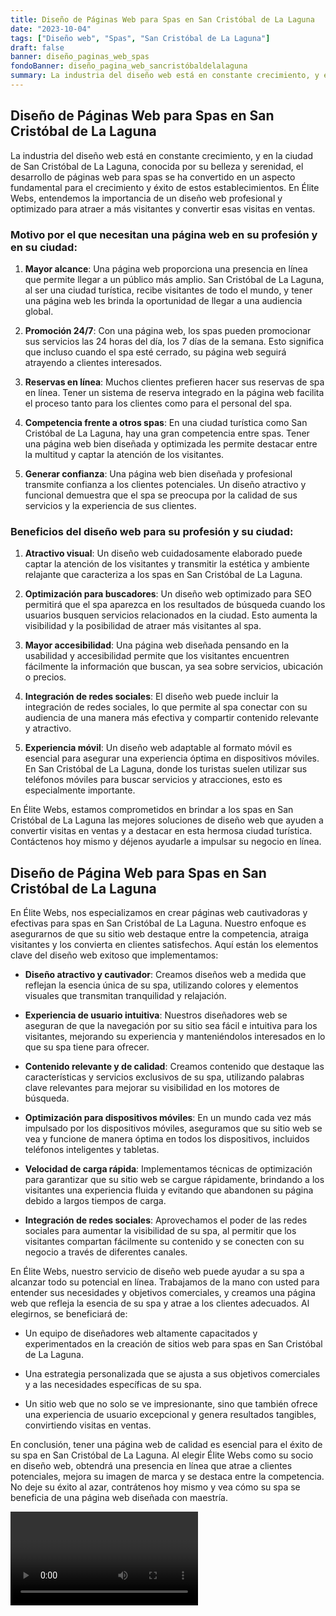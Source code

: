 ```yaml
---
title: Diseño de Páginas Web para Spas en San Cristóbal de La Laguna
date: "2023-10-04"
tags: ["Diseño web", "Spas", "San Cristóbal de La Laguna"]
draft: false
banner: diseño_paginas_web_spas
fondoBanner: diseño_pagina_web_sancristóbaldelalaguna
summary: La industria del diseño web está en constante crecimiento, y en la ciudad de San Cristóbal de La Laguna, conocida por su belleza y serenidad, el desarrollo de páginas web para spas se ha convertido en un aspecto fundamental para el crecimiento y éxito de estos establecimientos. En Élite Webs, entendemos la importancia de un diseño web profesional y optimizado para atraer a más visitantes y convertir esas visitas en ventas.
---
```



## Diseño de Páginas Web para Spas en San Cristóbal de La Laguna

La industria del diseño web está en constante crecimiento, y en la ciudad de San Cristóbal de La Laguna, conocida por su belleza y serenidad, el desarrollo de páginas web para spas se ha convertido en un aspecto fundamental para el crecimiento y éxito de estos establecimientos. En Élite Webs, entendemos la importancia de un diseño web profesional y optimizado para atraer a más visitantes y convertir esas visitas en ventas.

### Motivo por el que necesitan una página web en su profesión y en su ciudad:

1. **Mayor alcance**: Una página web proporciona una presencia en línea que permite llegar a un público más amplio. San Cristóbal de La Laguna, al ser una ciudad turística, recibe visitantes de todo el mundo, y tener una página web les brinda la oportunidad de llegar a una audiencia global.

2. **Promoción 24/7**: Con una página web, los spas pueden promocionar sus servicios las 24 horas del día, los 7 días de la semana. Esto significa que incluso cuando el spa esté cerrado, su página web seguirá atrayendo a clientes interesados.

3. **Reservas en línea**: Muchos clientes prefieren hacer sus reservas de spa en línea. Tener un sistema de reserva integrado en la página web facilita el proceso tanto para los clientes como para el personal del spa.

4. **Competencia frente a otros spas**: En una ciudad turística como San Cristóbal de La Laguna, hay una gran competencia entre spas. Tener una página web bien diseñada y optimizada les permite destacar entre la multitud y captar la atención de los visitantes.

5. **Generar confianza**: Una página web bien diseñada y profesional transmite confianza a los clientes potenciales. Un diseño atractivo y funcional demuestra que el spa se preocupa por la calidad de sus servicios y la experiencia de sus clientes.

### Beneficios del diseño web para su profesión y su ciudad:

1. **Atractivo visual**: Un diseño web cuidadosamente elaborado puede captar la atención de los visitantes y transmitir la estética y ambiente relajante que caracteriza a los spas en San Cristóbal de La Laguna.

2. **Optimización para buscadores**: Un diseño web optimizado para SEO permitirá que el spa aparezca en los resultados de búsqueda cuando los usuarios busquen servicios relacionados en la ciudad. Esto aumenta la visibilidad y la posibilidad de atraer más visitantes al spa.

3. **Mayor accesibilidad**: Una página web diseñada pensando en la usabilidad y accesibilidad permite que los visitantes encuentren fácilmente la información que buscan, ya sea sobre servicios, ubicación o precios.

4. **Integración de redes sociales**: El diseño web puede incluir la integración de redes sociales, lo que permite al spa conectar con su audiencia de una manera más efectiva y compartir contenido relevante y atractivo.

5. **Experiencia móvil**: Un diseño web adaptable al formato móvil es esencial para asegurar una experiencia óptima en dispositivos móviles. En San Cristóbal de La Laguna, donde los turistas suelen utilizar sus teléfonos móviles para buscar servicios y atracciones, esto es especialmente importante.

En Élite Webs, estamos comprometidos en brindar a los spas en San Cristóbal de La Laguna las mejores soluciones de diseño web que ayuden a convertir visitas en ventas y a destacar en esta hermosa ciudad turística. Contáctenos hoy mismo y déjenos ayudarle a impulsar su negocio en línea.

<GifSeo />

<Cta />

## Diseño de Página Web para Spas en San Cristóbal de La Laguna

En Élite Webs, nos especializamos en crear páginas web cautivadoras y efectivas para spas en San Cristóbal de La Laguna. Nuestro enfoque es asegurarnos de que su sitio web destaque entre la competencia, atraiga visitantes y los convierta en clientes satisfechos. Aquí están los elementos clave del diseño web exitoso que implementamos:

- **Diseño atractivo y cautivador**: Creamos diseños web a medida que reflejan la esencia única de su spa, utilizando colores y elementos visuales que transmitan tranquilidad y relajación.

- **Experiencia de usuario intuitiva**: Nuestros diseñadores web se aseguran de que la navegación por su sitio sea fácil e intuitiva para los visitantes, mejorando su experiencia y manteniéndolos interesados en lo que su spa tiene para ofrecer.

- **Contenido relevante y de calidad**: Creamos contenido que destaque las características y servicios exclusivos de su spa, utilizando palabras clave relevantes para mejorar su visibilidad en los motores de búsqueda.

- **Optimización para dispositivos móviles**: En un mundo cada vez más impulsado por los dispositivos móviles, aseguramos que su sitio web se vea y funcione de manera óptima en todos los dispositivos, incluidos teléfonos inteligentes y tabletas.

- **Velocidad de carga rápida**: Implementamos técnicas de optimización para garantizar que su sitio web se cargue rápidamente, brindando a los visitantes una experiencia fluida y evitando que abandonen su página debido a largos tiempos de carga.

- **Integración de redes sociales**: Aprovechamos el poder de las redes sociales para aumentar la visibilidad de su spa, al permitir que los visitantes compartan fácilmente su contenido y se conecten con su negocio a través de diferentes canales.

En Élite Webs, nuestro servicio de diseño web puede ayudar a su spa a alcanzar todo su potencial en línea. Trabajamos de la mano con usted para entender sus necesidades y objetivos comerciales, y creamos una página web que refleja la esencia de su spa y atrae a los clientes adecuados. Al elegirnos, se beneficiará de:

- Un equipo de diseñadores web altamente capacitados y experimentados en la creación de sitios web para spas en San Cristóbal de La Laguna.

- Una estrategia personalizada que se ajusta a sus objetivos comerciales y a las necesidades específicas de su spa.

- Un sitio web que no solo se ve impresionante, sino que también ofrece una experiencia de usuario excepcional y genera resultados tangibles, convirtiendo visitas en ventas.

En conclusión, tener una página web de calidad es esencial para el éxito de su spa en San Cristóbal de La Laguna. Al elegir Élite Webs como su socio en diseño web, obtendrá una presencia en línea que atrae a clientes potenciales, mejora su imagen de marca y se destaca entre la competencia. No deje su éxito al azar, contrátenos hoy mismo y vea cómo su spa se beneficia de una página web diseñada con maestría.

<Video />

<CtaBot job="Spas" city="San Cristóbal de La Laguna" />

<Gmaps query="San Cristóbal de La Laguna+españa+maps" />
